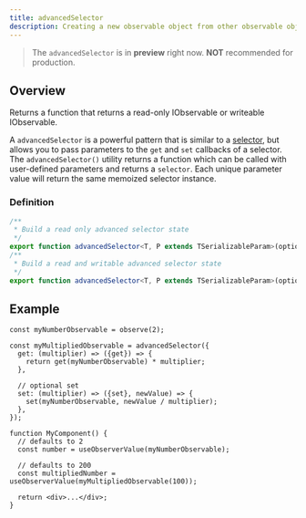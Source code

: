 ```yaml
---
title: advancedSelector
description: Creating a new observable object from other observable objects or list of observable objects
---
```


> The `advancedSelector` is in **preview** right now. **NOT** recommended for production.

## Overview

Returns a function that returns a read-only IObservable or writeable IObservable.

A `advancedSelector` is a powerful pattern that is similar to a [selector](/state/selector), but allows you to pass parameters to the `get` and `set` callbacks of a selector.
The `advancedSelector()` utility returns a function which can be called with user-defined parameters and returns a `selector`.
Each unique parameter value will return the same memoized selector instance.

### Definition

```ts
/**
 * Build a read only advanced selector state
 */
export function advancedSelector<T, P extends TSerializableParam>(options: TReadWriteSelectorOptionsWithParams<T, P>): TReadWriteSelectorStateWithParams<T, P>;
/**
 * Build a read and writable advanced selector state
 */
export function advancedSelector<T, P extends TSerializableParam>(options: TReadOnlySelectorOptionsWithParams<T, P>): TReadOnlySelectorStateWithParams<T, P>;
```

## Example

```tsx lineNumbers highlight={4-12,19}
const myNumberObservable = observe(2);

const myMultipliedObservable = advancedSelector({
  get: (multiplier) => ({get}) => {
    return get(myNumberObservable) * multiplier;
  },

  // optional set
  set: (multiplier) => ({set}, newValue) => {
    set(myNumberObservable, newValue / multiplier);
  },
});

function MyComponent() {
  // defaults to 2
  const number = useObserverValue(myNumberObservable);

  // defaults to 200
  const multipliedNumber = useObserverValue(myMultipliedObservable(100));

  return <div>...</div>;
}
```
